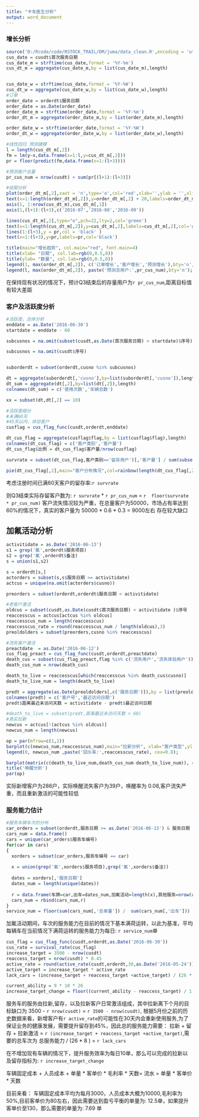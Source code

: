 ```yaml
---
title: "卡车医生分析"
output: word_document
---
```



### 增长分析


```r
source('D:/Rcode/code/RSTOCK_TRAIL/DM/juma/data_clean.R',encoding = 'utf8')
cus_date = cusdt$首次服务日期
cus_date_m = strftime(cus_date,format = '%Y-%m')
cus_dt_m = aggregate(cus_date_m,by = list(cus_date_m),length)


cus_date_w = strftime(cus_date,format = '%Y-%W')
cus_dt_w = aggregate(cus_date_w,by = list(cus_date_w),length)
#订单
order_date = orderdt$服务日期
order_date = as.Date(order_date)
order_date_m = strftime(order_date,format = '%Y-%m')
order_dt_m = aggregate(order_date_m,by = list(order_date_m),length)

order_date_w = strftime(order_date,format = '%Y-%W')
order_dt_w = aggregate(order_date_w,by = list(order_date_w),length)

#线性回归 预测建模
l = length(cus_dt_m[,2])
fm = lm(y~x,data.frame(x=1:l,y=cus_dt_m[,2]))
pr = floor(predict(fm,data.frame(x=1:(l+3))))

#预测客户总量
pr_cus_num = nrow(cusdt) + sum(pr[(l+1):(l+3)])
```

```r
#绘图分析
plot(order_dt_m[,2],xaxt = 'n',type='o',col='red',xlab='',ylab = '',xlim = range(1,10))
text(x=1:length(order_dt_m[,2]),y=order_dt_m[,2] + 20,labels=order_dt_m[,2],col = 'red')
axis(1, 1:nrow(cus_dt_m),cus_dt_m[,1])
axis(1,(l+1):(l+3),c('2016-07','2016-08','2016-09'))

lines(cus_dt_m[,2],type="o",pch=22,lty=2,col='green')
text(x=1:length(cus_dt_m[,2]),y=cus_dt_m[,2],labels=cus_dt_m[,2],col='green')
lines(1:(l+3),y = pr,col = 'black' )
text(x=1:(l+3),y=pr,labels=pr,col='black')

title(main="增长趋势", col.main="red", font.main=4)
title(xlab= "日期", col.lab=rgb(0,0.5,0))
title(ylab= "数量", col.lab=rgb(0,0.5,0))
legend(1, max(order_dt_m[,2]), c('订单增长','客户增长','预测增长'),bty='n', cex=0.8, col=c('red','green','black'), pch=c(21,22,22), lty=c(1,2,1));
legend(l, max(order_dt_m[,2]), paste('预测总用户:',pr_cus_num),bty='n');
```
在保持现有状况的情况下，预计Q3结束后的存量用户为`r pr_cus_num`,距离目标值有较大差距

### 客户及活跃度分析

```r
#活跃度，总体分析
enddate = as.Date('2016-06-30')
startdate = enddate - 60

subcusnos = na.omit(subset(cusdt,as.Date(首次服务日期) > startdate)$序号) 

subcusnos = na.omit(cusdt$序号) 


suborderdt = subset(orderdt,cusno %in% subcusnos)

dt = aggregate(suborderdt[,'cusno'],by=list(suborderdt[,'cusno']),length)
dt_sum = aggregate(dt[,2],by=list(dt[,2]),length)
colnames(dt_sum) = c('使用次数','车辆总数')

xx = subset(dt,dt[,2] == 10)

#活跃度细分
#未满60天
#45天以内，体验客户
cusflag = cus_flag_func(cusdt,orderdt,enddate)

dt_cus_flag = aggregate(cusflag$flag,by = list(cusflag$flag),length)
colnames(dt_cus_flag) = c('客户类别','客户量')
dt_cus_flag$比例 = dt_cus_flag$客户量/nrow(cusflag)

survrate = subset(dt_cus_flag,客户类别=='留存用户')[,'客户量'] / sum(subset(dt_cus_flag,客户类别 %in% c('留存用户','危险用户','流失体验用户','流失用户'))[,'客户量']) 

```

```r
pie(dt_cus_flag[,2],main="客户分布情况",col=rainbow(length(dt_cus_flag[,2])),labels=dt_cus_flag[,1])

```

考虑注册时间已满60天客户的留存率:`r survrate` <p>
则Q3结束实际存留客户数为: `r survrate` * `r pr_cus_num` =  `r  floor(survrate * pr_cus_num) `
客户流失情况较为严重，在总量客户为50000，市场占有率达到60%的情况下，真实的客户量为
50000 * 0.6 * 0.3 = 9000左右 存在较大缺口

## 加氟活动分析
```r
activitidate = as.Date('2016-06-13')
s1 = grep('氟',orderdt$服务项目)
s2 = grep('氟',orderdt$备注)
s = union(s1,s2)

s = orderdt[s,]
actorders = subset(s,s$服务日期 >= activitidate)
actcus = unique(na.omit(actorders$cusno))

preorders = subset(orderdt,orderdt$服务日期 < activitidate)

#老客户激活
oldcus = subset(cusdt,as.Date(cusdt$首次服务日期) < activitidate )$序号
reaccesscus = actcus[actcus %in% oldcus]
reaccesscus_num = length(reaccesscus)
reaccesscus_rate = round(reaccesscus_num / length(oldcus),3)
preoldolders = subset(preorders,cusno %in% reaccesscus)

#流失客户激活
preactdate  = as.Date('2016-06-12')
cus_flag_preact = cus_flag_func(cusdt,orderdt,preactdate)
death_cus = subset(cus_flag_preact,flag %in% c('流失用户','流失体验用户'))
death_cus_num = nrow(death_cus)

death_to_live = reaccesscus[which(reaccesscus %in% death_cus$cusno)]
death_to_live_num = length(death_to_live)

predt = aggregate(as.Date(preoldolders[,c('服务日期')]),by = list(preoldolders$cusno),max)
colnames(predt) = c('客户号','最近访问日期')
predt$距离最近未访问天数 = activitidate - predt$最近访问日期

#death_to_live = subset(predt,距离最近未访问天数 > 60)
#真实拉新
newcus = actcus[!(actcus %in% oldcus)]
newcus_num = length(newcus)
```
```r
op = par(mfrow=c(1,2))
barplot(c(newcus_num,reaccesscus_num),main="拉新分析", xlab="客户类型",ylab="数量",names.arg=c(paste('新客户',newcus_num),paste('回头客',reaccesscus_num)),border="blue",col=c('red','yellow'))
legend(0, newcus_num ,paste('回头率:',reaccesscus_rate), cex=0.8);

barplot(matrix(c(death_to_live_num,death_cus_num-death_to_live_num)), col = c("lightblue", "mistyrose") ,legend=c(paste('挽回客户',death_to_live_num),paste('流失客户',death_cus_num)))
title('唤醒分析')
par(op)
```

实际新增客户为286户，实际唤醒流失客户为39户，唤醒率为 0.08,客户流失严重，而且重新激活的可能性较低

### 服务能力估计

```r
#服务车辆车次的分布
car_orders = subset(orderdt,服务日期 >= as.Date('2016-06-13') & 服务日期 <= as.Date('2016-06-30') )
cars_num = data.frame()
cars = unique(car_orders$服务车编号)
for(car in cars)
{
  xorders = subset(car_orders,服务车编号 == car)
  
  x = union(grep('氟',xorders$服务项目),grep('氟',xorders$备注))
  
  dates = xorders[,'服务日期']
  dates_num = length(unique(dates))
  
  r = data.frame(车牌=car,出车=dates_num,加氟活动=length(x),其他服务=nrow(xorders)-length(x),总单量=nrow(xorders),平均单=nrow(xorders)/dates_num)
  cars_num = rbind(cars_num,r)
}
service_num = floor(sum(cars_num[,'总单量']) /  sum(cars_num[,'出车']))
```

加氟活动期间，车次的服务能力在目前的情况下基本满荷运转，以此为基准，平均每辆车在当前情况下满荷运转的服务能力为每日: `r service_num`单


```r
cus_flag = cus_flag_func(cusdt,orderdt,as.Date('2016-06-30'))
cus_rate = survival_rate(cus_flag)
increase_target = 3500 - nrow(cusdt)
reaccess_target = nrow(cusdt) * 0.45
active_rate = round(active_rate(cusdt,orderdt,30,as.Date('2016-05-24')),3)
active_target = increase_target * active_rate
lack_cars = (increase_target + reaccess_target +active_target) / (26 * 8)

current_ability = 9 * 10 * 26
increase_target_change = floor((current_ability - reaccess_target) / 1.3)
```
服务车的服务由拉新,留存，以及拉新客户日常激活组成，其中拉新离下个月的目标缺口为 3500 - `r nrow(cusdt)` = `r 3500 - nrow(cusdt)`, 根据5月份之前的历史数据来看，新增客户有`r active_rate`的可能性在30天内会重新使用服务,为了保证业务的健康发展，需要提升留存到45%，因此总的服务能力需要：
拉新 + 留存 + 拉新激活  = `r (increase_target + reaccess_target +active_target)`,需要的总车次为 总服务能力 / (26 * 8 ) = `r lack_cars`

在不增加现有车辆的情况下，提升服务效率为每日10单，那么可以完成的拉新以及留存指标为: `r increase_target_change`


车辆固定成本 +  人员成本 + 单量 * 客单价 * 毛利率 * 天数= 流水  = 单量 * 客单价 * 天数

目前来看： 车辆固定成本平均为每月3000，人员成本大概为10000,毛利率为50%,目前客单价为80左右，因此需要达到盈亏平衡的单量为: 12.5单，如果提升客单价至130，那么需要的单量为: 7.69 单
